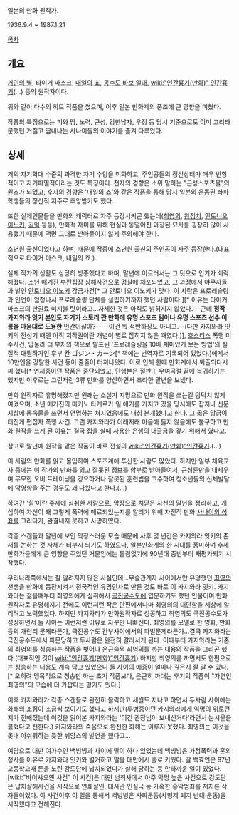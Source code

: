 일본의 만화 원작가.

1936.9.4 ~ 1987.1.21

[[목차]]
== 개요 ==
[[거인의 별]], 타이거 마스크, [[내일의 죠]], [[공수도 바보 일대]], [[wiki:"인간흉기(만화)" 인간흉기]](...) 등의 원작자이다.

위와 같이 다수의 히트 작품을 썼으며, 이후 일본 만화계의 풍조에 큰 영향을 미쳤다.

작풍의 특징으로는 피와 땀, 노력, 근성, 강한남자, 우정 등 당시 기준으로도 이미 고리타분했던 거칠고 땀내나는 사나이들의 이야기를 즐겨 다루었다.

== 상세 ==
거의 자기학대 수준의 과격한 자기 수양을 미화하고, 주인공들의 정신상태가 매우 반항적이고 자기파멸적이라는 것도 특징이다. 전자의 경향은 소위 말하는 "근성스포츠물"의 원조가 되었고, 후자의 경향은 '내일의 죠'와 같은 작품을 통해 당시 일본의 운동권 좌파 학생들의 정신적 지주로 추앙받기도 했다.

또한 실제인물들을 만화의 캐릭터로 자주 등장시키곤 했는데([[최영의]], [[왕정치]], [[안토니오 이노키]], [[김일]] 등등), 만화적 재미를 위해 현실과 동떨어진 과장된 묘사를 굉장히 많이 사용했기 때문에 액면 그대로 받아들이지 않게 주의해야 한다.

소년원 출신이었다고 하며, 때문에 작중에 소년원 출신의 주인공이 자주 등장한다.(대표적으로 타이거 마스크, 내일의 죠.)

실제 작가의 생활도 상당히 방종했다고 하며, 말년에 이르러서는 그 탓으로 인기가 쇠락해졌다. [[소년 매거진]] 부편집장 상해사건으로 경찰에 체포되었고, 그 과정에서 야쿠자들과 벌인 [[안토니오 이노키]] 감금사건[* 그 안토니오 이노키가 맞다. 이 사람은 프로레슬링과 인연이 엄청나서 프로레슬링 단체를 설립하기까지 했던 사람이다.][* 이유는 타이거 마스크의 판권료 미지불 탓이라고...자세한 것은 아직도 밝혀지지 않았다. --근데 '''정작 카지와라 잇키 본인도 자기가 스토리 짠 만화에 유명 스포츠 팀이나 유명 스포츠 선수 이름을 마음대로 도용한''' 인간이잖아?-- --이건 뭐 적반하장도 아니고.--(다만 카지와라 잇키의 전성기 때엔 아직 저작권이란 개념이 별로 잡히지 않은 때였다.)], [[호스티스]] 폭행 미수사건, 압둘라 더 부처의 책으로 발표된 '프로레슬링을 10배 재미있게 보는 방법'의 실질적 대필작가인 후부 칸 ゴジン・カーン[* 책에는 번역자로 기록되어 있었다.]에게서 10만엔을 강탈한 사건 등이 줄줄이 터져나왔다. 이로 인해 한때 만화계에서 퇴출되다시피 했다[* 연재중이던 작품은 중단되었고, 단행본은 절판.]. 우여곡절 끝에 복귀하기는 했지만 이후로는 그런저런 3류 만화를 양산하면서 초라한 말년을 보냈다.

만화 원작자로 유명해졌지만 원래는 소설가 지망으로 만화 원작을 쓰는걸 탐탁치 않게 여겼으며, 소년 매거진의 마키노 타케로가 일 얘기를 가지고 갔을 당시에도 잡지나 신문 지상에 통속물을 쓰면서 연명하는 처지였음에도 내심 분개했다고 한다. 그 곪은 앙금이 터진게 편집자 폭행 사건. 그런 카지와라가 이래저래 마음에 들지 않음에도 불구하고 만화 원작을 쓰게 된 이유는 결국 집을 살때 사용한 은행의 대출금을 갚기 위해서 였다고. 

참고로 말년에 원작을 맡은 작품이 바로 전설의 [[wiki:"인간흉기(만화)"인간흉기]].(…)

이 사람의 만화를 읽고 몰입하여 스포츠계에 투신한 사람도 많았다. 하지만 일부 체육교사 중에는 이 작가의 만화를 읽고 잘못된 정보를 함부로 받아들여서, 근성론만을 내세우며 무모한 오버 트레이닝을 강요하거나 잘못된 훈련법을 고수하여 청소년들의 신체발달에 악영향을 주는 경우도 꽤 나왔다고 한다.(…)

하여간 '힘'이란 주제에 심취한 사람으로, 막장으로 치닫은 자신의 말년을 정리하고, 개심하여 자신이 왜 그렇게 폭력에 매료되었는지를 알리기 위해 자전적 만화 [[사나이의 성좌]]를 그리다가, 완결내지 못하고 사망하였다.

각종 스캔들과 말년에 보인 막장스러운 모습 때문에 사후 몇 년간은 카지와라 잇키의 존재를 논하는 것 자체가 터부시 되기도 하였으나, 일본만화계의 한 시대를 풍미하며 후세만화가들에게 큰 영향을 주었던 거물임에는 틀림없기에 90년대 중반부터 재평가되기 시작했다.

우리나라쪽에서는 잘 알려지지 않은 사실인데...무술관계자 사이에서만 유명했던 [[최영의]] 선생을 만화에 등장시켜서 전국적인 유명인사로 만든 것도 바로 이 카지와라 잇키. 카지와라는 젊을때부터 최영의에게 심취해서 [[극진공수도]]에 입문하기도 했던 인물이며 만화 원작자로 유명해지기 전에도 이런저런 작은 단편에서나마 최영의의 대단함을 세상에 알리려고 노력했었다. 하지만 카지와라가 만화원작자로 성공하고 최영의도 극진공수도가 성장하면서 둘 사이는 이런저런 이유로 자꾸만 나빠진다. 최영의를 모델로 한 영화, 만화 등의 개런티 문제라든가, 극진공수도 간부사이에서의 파벌문제라든가...결국 카지와라는 극진공수도에서 파문당하고 두사람은 완전히 갈라서게 된다. 이때부터 카지와라는 기존의 최영의를 칭송하는 작품을 벗어나 은근슬쩍 최영의를 까는 내용의 작품을 그리곤 했다.(대표적인 것이 [[wiki:"인간흉기(만화)"인간흉기]]) 하지만 최영의를 까면서도 한편으로는 칭송하는 내용도 계속 담고 있었으니 둘 사이의 애증이 얼마나 깊은지 잘 알 수 있다.[* 오히려 맹목적으로 칭송만 하는 초기 작품보다, 은근히 까대는 후기의 작품이 "자연인 최영의"의 모습에 더 가깝다는 평가도 있다.]

이후 카지와라가 각종 스캔들로 완전히 몰락하고 세월도 지나고 하면서 두사람 사이에는 화해의 조짐이 조금씩 보이기도 했다고 하지만(투병중이던 카지와라에게 익명의 위로편지가 전해졌는데 이것을 읽어본 카지와라는 '이건 관장님이 보내신거다'라면서 눈시울을 붉혔다고 전한다.) 카지와라의 죽음으로 완전한 화해는 이루지 못했다. 최영의는 이것을 못내 아쉬워하는 듯한 뉘앙스의 발언을 했다고...

여담으로 대만 여가수인 백빙빙과 사이에 딸이 하나 있었는데 백빙빙은 가정폭력과 혼외정사를 이유로 카지와라 잇키와 별거하고 딸을 대만에서 홀로 키웠다. 딸 백효연은 97년 고등학교때 돈을 노린 강도단에 납치되었다가 살해 당하는 등 안타까운 일이 있었다. [wiki:"바이샤오옌 사건" 이 사건]은 대만 범죄사에서 아주 악명 높은 사건으로 강도단은 납치살해사건을 시작으로 연쇄살인, 대사관 인질극 등 가혹한 흉악범죄를 저지른 작자들이었다. 이 사건이후 이 일을 통해서 백빙빙은 사회운동(사형제 폐지 반대 운동)을 시작했다고 전해진다.
